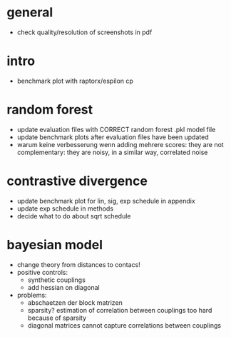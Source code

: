 

# general

  - check quality/resolution of screenshots in pdf

# intro

  - benchmark plot with raptorx/espilon cp
  
# random forest

  - update evaluation files with CORRECT random forest .pkl model file
  - update benchmark plots after evaluation files have been updated
  - warum keine verbesserung wenn adding mehrere scores:
    they are not complementary: they are noisy, in a similar way, correlated noise
    
# contrastive divergence

  - update benchmark plot for lin, sig, exp schedule in appendix
  - update exp schedule in   methods
  - decide what to do about sqrt schedule

# bayesian model

  - change theory from distances to contacs!
  - positive controls:
    - synthetic couplings
    - add hessian on diagonal
  - problems:
    - abschaetzen der block matrizen
    - sparsity? estimation of correlation between couplings too hard because of sparsity
    - diagonal matrices cannot capture correlations between couplings